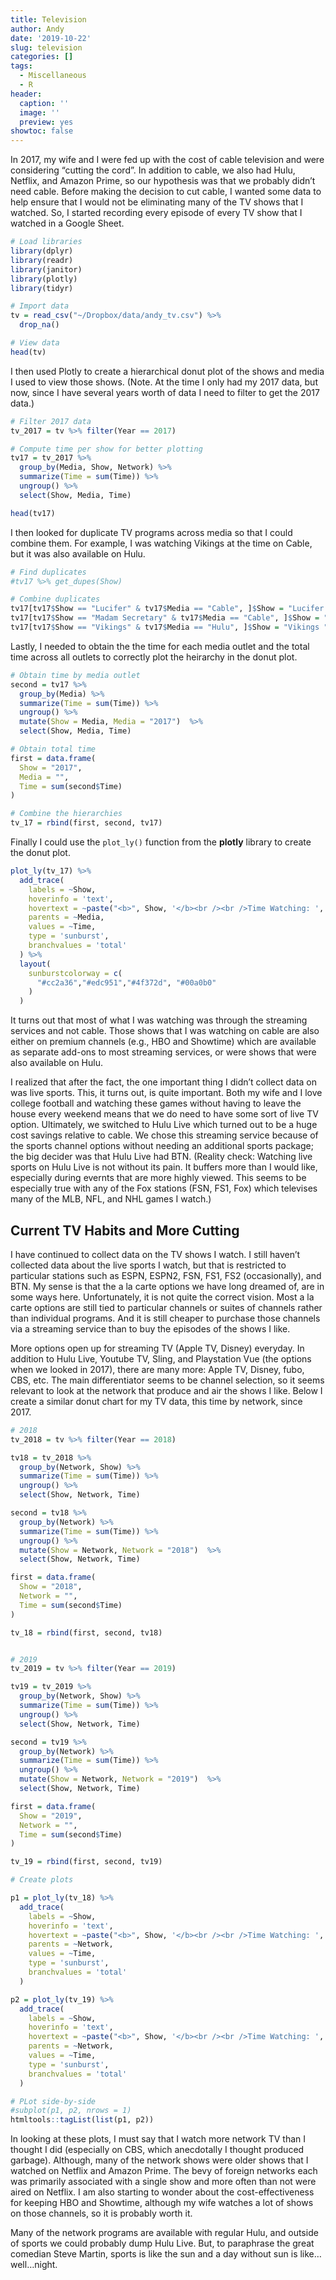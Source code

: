 ```yaml
---
title: Television
author: Andy
date: '2019-10-22'
slug: television
categories: []
tags:
  - Miscellaneous
  - R
header:
  caption: ''
  image: ''
  preview: yes
showtoc: false  
---
```


In 2017, my wife and I were fed up with the cost of cable television and were considering "cutting the cord". In addition to cable, we also had Hulu, Netflix, and Amazon Prime, so our hypothesis was that we probably didn't need cable. Before making the decision to cut cable, I wanted some data to help ensure that I would not be eliminating many of the TV shows that I watched. So, I started recording every episode of every TV show that I watched in a Google Sheet.

```r
# Load libraries
library(dplyr)
library(readr)
library(janitor)
library(plotly)
library(tidyr)

# Import data
tv = read_csv("~/Dropbox/data/andy_tv.csv") %>%
  drop_na()

# View data
head(tv)
```

I then used Plotly to create a hierarchical donut plot of the shows and media I used to view those shows. (Note. At the time I only had my 2017 data, but now, since I have several years worth of data I need to filter to get the 2017 data.)

```r
# Filter 2017 data
tv_2017 = tv %>% filter(Year == 2017)

# Compute time per show for better plotting
tv17 = tv_2017 %>% 
  group_by(Media, Show, Network) %>% 
  summarize(Time = sum(Time)) %>% 
  ungroup() %>%
  select(Show, Media, Time) 

head(tv17)
```

I then looked for duplicate TV programs across media so that I could combine them. For example, I was watching Vikings at the time on Cable, but it was also available on Hulu.

```r
# Find duplicates
#tv17 %>% get_dupes(Show)

# Combine duplicates
tv17[tv17$Show == "Lucifer" & tv17$Media == "Cable", ]$Show = "Lucifer "
tv17[tv17$Show == "Madam Secretary" & tv17$Media == "Cable", ]$Show = "Madam Secretary "
tv17[tv17$Show == "Vikings" & tv17$Media == "Hulu", ]$Show = "Vikings "
```

Lastly, I needed to obtain the the time for each media outlet and the total time across all outlets to correctly plot the heirarchy in the donut plot.

```r
# Obtain time by media outlet
second = tv17 %>% 
  group_by(Media) %>% 
  summarize(Time = sum(Time)) %>%
  ungroup() %>%
  mutate(Show = Media, Media = "2017")  %>%
  select(Show, Media, Time) 

# Obtain total time
first = data.frame(
  Show = "2017", 
  Media = "",
  Time = sum(second$Time)
)

# Combine the hierarchies
tv_17 = rbind(first, second, tv17)
```

Finally I could use the `plot_ly()` function from the **plotly** library to create the donut plot.

```r
plot_ly(tv_17) %>%
  add_trace(
    labels = ~Show,
    hoverinfo = 'text',
    hovertext = ~paste("<b>", Show, '</b><br /><br />Time Watching: ', round(Time/60, 1), ' Hours'),
    parents = ~Media,
    values = ~Time,
    type = 'sunburst',
    branchvalues = 'total'
  ) %>%
  layout(
    sunburstcolorway = c(
      "#cc2a36","#edc951","#4f372d", "#00a0b0"
    )
  )
```

It turns out that most of what I was watching was through the streaming services and not cable. Those shows that I was watching on cable are also either on premium channels (e.g., HBO and Showtime) which are available as separate add-ons to most streaming services, or were shows that were also available on Hulu.

I realized that after the fact, the one important thing I didn't collect data on was live sports. This, it turns out, is quite important. Both my wife and I love college football and watching these games without having to leave the house every weekend means that we do need to have some sort of live TV option. Ultimately, we switched to Hulu Live which turned out to be a huge cost savings relative to cable. We chose this streaming service because of the sports channel options without needing an additional sports package; the big decider was that Hulu Live had BTN. (Reality check: Watching live sports on Hulu Live is not without its pain. It buffers more than I would like, especially during evernts that are more highly viewed. This seems to be especially true with any of the Fox stations (FSN, FS1, Fox) which televises many of the MLB, NFL, and NHL games I watch.)

## Current TV Habits and More Cutting

I have continued to collect data on the TV shows I watch. I still haven't collected data about the live sports I watch, but that is restricted to particular stations such as ESPN, ESPN2, FSN, FS1, FS2 (occasionally), and BTN. My sense is that the a la carte options we have long dreamed of, are in some ways here. Unfortunately, it is not quite the correct vision. Most a la carte options are still tied to particular channels or suites of channels rather than individual programs. And it is still cheaper to purchase those channels via a streaming service than to buy the episodes of the shows I like. 

More options open up for streaming TV (Apple TV, Disney) everyday. In addition to Hulu Live, Youtube TV, Sling, and Playstation Vue (the options when we looked in 2017), there are many more: Apple TV, Disney, fubo, CBS, etc. The main differentiator seems to be channel selection, so it seems relevant to look at the network that produce and air the shows I like. Below I create a similar donut chart for my TV data, this time by network, since 2017.


```r

# 2018
tv_2018 = tv %>% filter(Year == 2018)

tv18 = tv_2018 %>% 
  group_by(Network, Show) %>% 
  summarize(Time = sum(Time)) %>% 
  ungroup() %>%
  select(Show, Network, Time) 

second = tv18 %>% 
  group_by(Network) %>% 
  summarize(Time = sum(Time)) %>%
  ungroup() %>%
  mutate(Show = Network, Network = "2018")  %>%
  select(Show, Network, Time) 

first = data.frame(
  Show = "2018", 
  Network = "",
  Time = sum(second$Time)
)

tv_18 = rbind(first, second, tv18)


# 2019
tv_2019 = tv %>% filter(Year == 2019)

tv19 = tv_2019 %>% 
  group_by(Network, Show) %>% 
  summarize(Time = sum(Time)) %>% 
  ungroup() %>%
  select(Show, Network, Time) 

second = tv19 %>% 
  group_by(Network) %>% 
  summarize(Time = sum(Time)) %>%
  ungroup() %>%
  mutate(Show = Network, Network = "2019")  %>%
  select(Show, Network, Time) 

first = data.frame(
  Show = "2019", 
  Network = "",
  Time = sum(second$Time)
)

tv_19 = rbind(first, second, tv19)

# Create plots

p1 = plot_ly(tv_18) %>%
  add_trace(
    labels = ~Show,
    hoverinfo = 'text',
    hovertext = ~paste("<b>", Show, '</b><br /><br />Time Watching: ', round(Time/60, 1), ' Hours'),
    parents = ~Network,
    values = ~Time,
    type = 'sunburst',
    branchvalues = 'total'
  )

p2 = plot_ly(tv_19) %>%
  add_trace(
    labels = ~Show,
    hoverinfo = 'text',
    hovertext = ~paste("<b>", Show, '</b><br /><br />Time Watching: ', round(Time/60, 1), ' Hours'),
    parents = ~Network,
    values = ~Time,
    type = 'sunburst',
    branchvalues = 'total'
  )

# PLot side-by-side
#subplot(p1, p2, nrows = 1)
htmltools::tagList(list(p1, p2))
```

In looking at these plots, I must say that I watch more network TV than I thought I did (especially on CBS, which anecdotally I thought produced garbage). Although, many of the network shows were older shows that I watched on Netflix and Amazon Prime. The bevy of foreign networks each was primarily associated with a single show and more often than not were aired on Netflix. I am also starting to wonder about the cost-effectiveness for keeping HBO and Showtime, although my wife watches a lot of shows on those channels, so it is probably worth it.

Many of the network programs are available with regular Hulu, and outside of sports we could probably dump Hulu Live. But, to paraphrase the great comedian Steve Martin, sports is like the sun and a day without sun is like...well...night.



